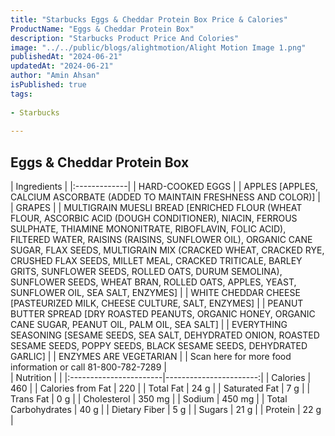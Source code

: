 ```yaml
---
title: "Starbucks Eggs & Cheddar Protein Box Price & Calories"
ProductName: "Eggs & Cheddar Protein Box" 
description: "Starbucks Product Price And Colories"
image: "../../public/blogs/alightmotion/Alight Motion Image 1.png"
publishedAt: "2024-06-21"
updatedAt: "2024-06-21"
author: "Amin Ahsan"
isPublished: true
tags:
                 
- Starbucks
      
---
```


## Eggs & Cheddar Protein Box 

<div className="tables-container">
  <div className="table-wrapper">
    | Ingredients |  
    |:-------------|
    | HARD-COOKED EGGS |  
    | APPLES [APPLES, CALCIUM ASCORBATE (ADDED TO MAINTAIN FRESHNESS AND COLOR)] |  
    | GRAPES |  
    | MULTIGRAIN MUESLI BREAD [ENRICHED FLOUR (WHEAT FLOUR, ASCORBIC ACID (DOUGH CONDITIONER), NIACIN, FERROUS SULPHATE, THIAMINE MONONITRATE, RIBOFLAVIN, FOLIC ACID), FILTERED WATER, RAISINS (RAISINS, SUNFLOWER OIL), ORGANIC CANE SUGAR, FLAX SEEDS, MULTIGRAIN MIX (CRACKED WHEAT, CRACKED RYE, CRUSHED FLAX SEEDS, MILLET MEAL, CRACKED TRITICALE, BARLEY GRITS, SUNFLOWER SEEDS, ROLLED OATS, DURUM SEMOLINA), SUNFLOWER SEEDS, WHEAT BRAN, ROLLED OATS, APPLES, YEAST, SUNFLOWER OIL, SEA SALT, ENZYMES] |  
    | WHITE CHEDDAR CHEESE [PASTEURIZED MILK, CHEESE CULTURE, SALT, ENZYMES] |  
    | PEANUT BUTTER SPREAD [DRY ROASTED PEANUTS, ORGANIC HONEY, ORGANIC CANE SUGAR, PEANUT OIL, PALM OIL, SEA SALT] |  
    | EVERYTHING SEASONING [SESAME SEEDS, SEA SALT, DEHYDRATED ONION, ROASTED SESAME SEEDS, POPPY SEEDS, BLACK SESAME SEEDS, DEHYDRATED GARLIC] |  
    | ENZYMES ARE VEGETARIAN |  
    | Scan here for more food information or call 81-800-782-7289 |  
  </div>
  <div className="table-wrapper">
    | Nutrition              |                        |  
    |:-----------------------|-----------------------:|
    | Calories               | 460                    |  
    | Calories from Fat      | 220                    |  
    | Total Fat              | 24 g                   |  
    | Saturated Fat          | 7 g                    |  
    | Trans Fat              | 0 g                    |  
    | Cholesterol            | 350 mg                 |  
    | Sodium                 | 450 mg                 |  
    | Total Carbohydrates    | 40 g                   |  
    | Dietary Fiber          | 5 g                    |  
    | Sugars                 | 21 g                   |  
    | Protein                | 22 g                   |  
  </div>
</div>

<style jsx>{`
  .tables-container {
    display: flex;
    flex-direction: row;
    gap: 30px;
  }
  .table-wrapper {
    width: 500px; /* Adjust as needed */
  }
  @media (max-width: 768px) {
    .tables-container {
      flex-direction: column;
      gap: 0px; /* Adjust as needed */
    }
    .table-wrapper {
      width: 100%; /* Adjust as needed */
    }
  }
`}</style>
